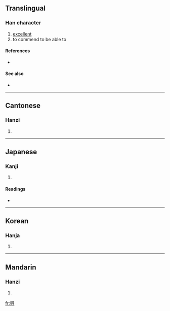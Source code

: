 ==Translingual==

===Han character===
{{Han char|rn=30|rad=口|as=07|sn=10|four=4662<sub>1</sub>|canj=大口一弓口 (KRMNR)}}

# [[excellent]]
# to commend to be able to

====References====
* {{Han ref|kx=0191.200|dkj=03685|dj=0410.200|hdz=10635.040|uh=54FF|ud=21759|bh=D0F8|bd=53496}}

====See also====
* {{pedia|Naming laws in the People's Republic of China}}

----

==Cantonese==

===Hanzi===
{{yue-hanzi|jyut=|y=go2, ho2}}

# {{defn|Cantonese|sort=口07}}

----

==Japanese==

===Kanji===
{{ja-kanji|grade=|rs=口07}}

# {{defn|Japanese|sort=口07}}

====Readings====
* {{ja-readings|on=[[か]] (ka)|kun=[[よい]] (yoi)}}

----

==Korean==

===Hanja===
{{ko-hanja|hangeul=가|rv=ga|mr=ka}}

# {{defn|Korean|sort=口07}}

----

==Mandarin==

===Hanzi===
{{cmn-hanzi|pin=[[gě]] ([[ge3]])|wg=ko<sup>3</sup>}}

# {{defn|Mandarin|sort=口07}}

[[fr:哿]]